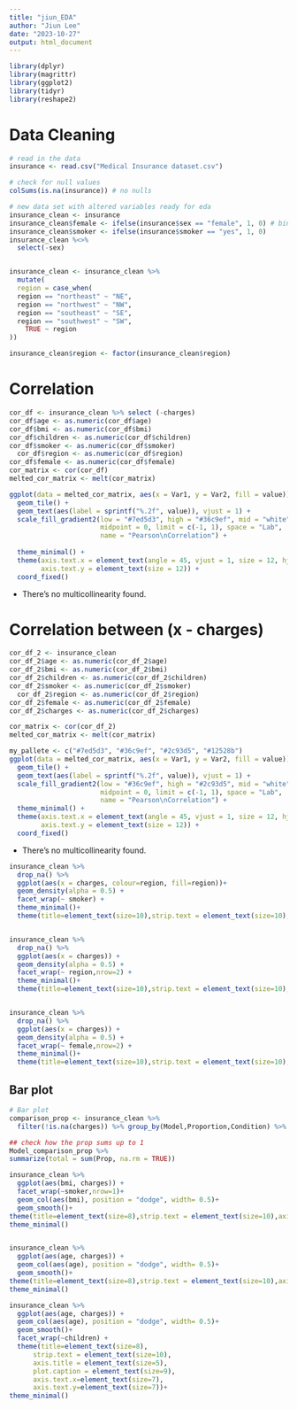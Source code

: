 ```yaml
---
title: "jiun_EDA"
author: "Jiun Lee"
date: "2023-10-27"
output: html_document
---
```


```r
library(dplyr)
library(magrittr)
library(ggplot2)
library(tidyr)
library(reshape2)
```

# Data Cleaning
```r
# read in the data
insurance <- read.csv("Medical Insurance dataset.csv")
```

```r
# check for null values
colSums(is.na(insurance)) # no nulls
```

```r
# new data set with altered variables ready for eda
insurance_clean <- insurance
insurance_clean$female <- ifelse(insurance$sex == "female", 1, 0) # binary var
insurance_clean$smoker <- ifelse(insurance$smoker == "yes", 1, 0) 
insurance_clean %<>% 
  select(-sex)


insurance_clean <- insurance_clean %>%
  mutate(
  region = case_when(
  region == "northeast" ~ "NE",
  region == "northwest" ~ "NW",
  region == "southeast" ~ "SE",
  region == "southwest" ~ "SW",
    TRUE ~ region  
))

insurance_clean$region <- factor(insurance_clean$region)

```

# Correlation
```r
cor_df <- insurance_clean %>% select (-charges)
cor_df$age <- as.numeric(cor_df$age)
cor_df$bmi <- as.numeric(cor_df$bmi)
cor_df$children <- as.numeric(cor_df$children)
cor_df$smoker <- as.numeric(cor_df$smoker)
  cor_df$region <- as.numeric(cor_df$region)
cor_df$female <- as.numeric(cor_df$female)
cor_matrix <- cor(cor_df)
melted_cor_matrix <- melt(cor_matrix)

ggplot(data = melted_cor_matrix, aes(x = Var1, y = Var2, fill = value)) +
  geom_tile() +
  geom_text(aes(label = sprintf("%.2f", value)), vjust = 1) +
  scale_fill_gradient2(low = "#7ed5d3", high = "#36c9ef", mid = "white", 
                       midpoint = 0, limit = c(-1, 1), space = "Lab", 
                       name = "Pearson\nCorrelation") +
  
  theme_minimal() +
  theme(axis.text.x = element_text(angle = 45, vjust = 1, size = 12, hjust = 1),
        axis.text.y = element_text(size = 12)) +
  coord_fixed()

```
- There's no multicollinearity found.


# Correlation between (x - charges)
```r
cor_df_2 <- insurance_clean
cor_df_2$age <- as.numeric(cor_df_2$age)
cor_df_2$bmi <- as.numeric(cor_df_2$bmi)
cor_df_2$children <- as.numeric(cor_df_2$children)
cor_df_2$smoker <- as.numeric(cor_df_2$smoker)
  cor_df_2$region <- as.numeric(cor_df_2$region)
cor_df_2$female <- as.numeric(cor_df_2$female)
cor_df_2$charges <- as.numeric(cor_df_2$charges)

cor_matrix <- cor(cor_df_2)
melted_cor_matrix <- melt(cor_matrix)

my_pallete <- c("#7ed5d3", "#36c9ef", "#2c93d5", "#12528b")
ggplot(data = melted_cor_matrix, aes(x = Var1, y = Var2, fill = value)) +
  geom_tile() +
  geom_text(aes(label = sprintf("%.2f", value)), vjust = 1) +
  scale_fill_gradient2(low = "#36c9ef", high = "#2c93d5", mid = "white", 
                       midpoint = 0, limit = c(-1, 1), space = "Lab", 
                       name = "Pearson\nCorrelation") +
  theme_minimal() +
  theme(axis.text.x = element_text(angle = 45, vjust = 1, size = 12, hjust = 1),
        axis.text.y = element_text(size = 12)) +
  coord_fixed()

```
- There's no multicollinearity found.


```r
insurance_clean %>%
  drop_na() %>%
  ggplot(aes(x = charges, colour=region, fill=region))+
  geom_density(alpha = 0.5) + 
  facet_wrap(~ smoker) +
  theme_minimal()+
  theme(title=element_text(size=10),strip.text = element_text(size=10),axis.title = element_text(size=7), plot.caption = element_text(size=9),axis.text.x=element_text(size=8))


insurance_clean %>%
  drop_na() %>%
  ggplot(aes(x = charges)) +
  geom_density(alpha = 0.5) + 
  facet_wrap(~ region,nrow=2) +
  theme_minimal()+
  theme(title=element_text(size=10),strip.text = element_text(size=10),axis.title = element_text(size=7), plot.caption = element_text(size=9),axis.text.x=element_text(size=8))


insurance_clean %>%
  drop_na() %>%
  ggplot(aes(x = charges)) +
  geom_density(alpha = 0.5) + 
  facet_wrap(~ female,nrow=2) +
  theme_minimal()+
  theme(title=element_text(size=10),strip.text = element_text(size=10),axis.title = element_text(size=7), plot.caption = element_text(size=9),axis.text.x=element_text(size=8))

```

## Bar plot
```r
# Bar plot
comparison_prop <- insurance_clean %>% 
  filter(!is.na(charges)) %>% group_by(Model,Proportion,Condition) %>% summarize(n=n()) %>% group_by(smoker,Condition) %>% mutate(Prop=n/sum(n))

## check how the prop sums up to 1
Model_comparison_prop %>%
summarize(total = sum(Prop, na.rm = TRUE))

insurance_clean %>% 
  ggplot(aes(bmi, charges)) +
  facet_wrap(~smoker,nrow=1)+
  geom_col(aes(bmi), position = "dodge", width= 0.5)+
  geom_smooth()+
theme(title=element_text(size=8),strip.text = element_text(size=10),axis.title = element_text(size=5), plot.caption = element_text(size=9),axis.text.x=element_text(size=7), axis.text.y=element_text(size=7))+
theme_minimal()


insurance_clean %>% 
  ggplot(aes(age, charges)) +
  geom_col(aes(age), position = "dodge", width= 0.5)+
  geom_smooth()+
theme(title=element_text(size=8),strip.text = element_text(size=10),axis.title = element_text(size=5), plot.caption = element_text(size=9),axis.text.x=element_text(size=7), axis.text.y=element_text(size=7))+
theme_minimal()

insurance_clean %>% 
  ggplot(aes(age, charges)) +
  geom_col(aes(age), position = "dodge", width= 0.5)+
  geom_smooth()+
  facet_wrap(~children) +
  theme(title=element_text(size=8),
      strip.text = element_text(size=10),
      axis.title = element_text(size=5),
      plot.caption = element_text(size=9),
      axis.text.x=element_text(size=7), 
      axis.text.y=element_text(size=7))+
theme_minimal()


```

